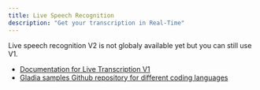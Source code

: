 ```yaml
---
title: Live Speech Recognition
description: "Get your transcription in Real-Time"
---
```


<Note>
Live speech recognition V2 is not globaly available yet but you can still use V1.
</Note>

- [Documentation for Live Transcription V1](https://docs.gladia.io/reference/live-audio)
- [Gladia samples Github repository for different coding languages](https://github.com/gladiaio/gladia-samples)
